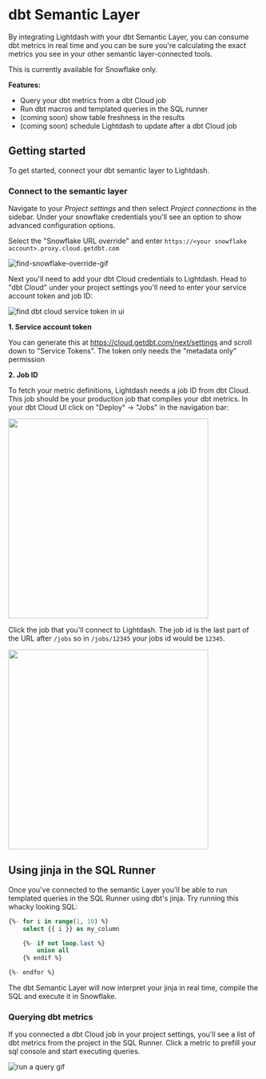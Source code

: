 
# dbt Semantic Layer

By integrating Lightdash with your dbt Semantic Layer, you can consume dbt metrics in real time and you
can be sure
you're calculating the exact metrics you see in your other semantic layer-connected tools.

This is currently available for Snowflake only.

**Features:**

- Query your dbt metrics from a dbt Cloud job
- Run dbt macros and templated queries in the SQL runner
- (coming soon) show table freshness in the results
- (coming soon) schedule Lightdash to update after a dbt Cloud job

## Getting started

To get started, connect your dbt semantic layer to Lightdash.

### Connect to the semantic layer

Navigate to your _Project settings_ and then select _Project connections_ in the sidebar. Under your snowflake
credentials you'll see an option to show advanced configuration options.

Select the "Snowflake URL override" and enter `https://<your snowflake account>.proxy.cloud.getdbt.com`

![find-snowflake-override-gif](assets/find-snowflake-override.gif)

Next you'll need to add your dbt Cloud credentials to Lightdash. Head to "dbt Cloud" under your project settings
you'll need to enter your service account token and job ID:

![find dbt cloud service token in ui](assets/find-dbt-cloud-service-token.gif)

**1. Service account token**

You can generate this at https://cloud.getdbt.com/next/settings and scroll down to
   "Service Tokens". The token only needs the "metadata only" permission

**2. Job ID**

To fetch your metric definitions, Lightdash needs a job ID from dbt Cloud.  This job should be your production job
that compiles your dbt metrics. In your dbt Cloud UI click on "Deploy" -> "Jobs" in the navigation bar:

<img src={FindDbtCloudJobs} width="400px" />


Click the job that you'll connect to Lightdash. The job id is the last part of the URL after `/jobs` so in
`/jobs/12345` your jobs id would be `12345`.

<img src={DbtJobUrl} width="400px" />

## Using jinja in the SQL Runner

Once you've connected to the semantic Layer you'll be able to run templated queries in the SQL Runner using dbt's
jinja. Try running this whacky looking SQL:

```sql
{%- for i in range(1, 10) %}
    select {{ i }} as my_column

    {%- if not loop.last %}
        union all
    {% endif %}

{%- endfor %}
```

The dbt Semantic Layer will now interpret your jinja in real time, compile the SQL and execute it in Snowflake.

### Querying dbt metrics

If you connected a dbt Cloud job in your project settings, you'll see a list of dbt metrics from the project in the
SQL Runner. Click a metric to prefill your sql console and start executing queries.

![run a query gif](assets/run-query-dbt-metrics.gif)

